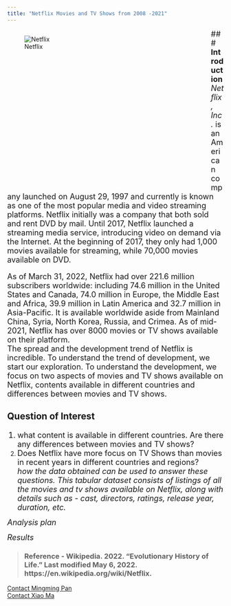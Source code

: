 ```yaml
---
title: "Netflix Movies and TV Shows from 2008 -2021"
---
```


<div style= "float : left; position : relative; top: 0px; width : 450px; height : 360px; padding-right: 24px; margin-bottom : 0px">
![Netflix](./Netflix-logo-red-black-png.png)

</div>

<font size = "4"> 
### **Introduction**
*Netflix, Inc.* is an American company launched on August 29, 1997 and currently is known as one of the most popular media and video streaming platforms. Netflix initially was a company that both sold and rent DVD by mail. Until 2017, Netflix launched a streaming media service, introducing video on demand via the Internet. At the beginning of 2017, they only had 1,000 movies available  for streaming, while 70,000 movies available on DVD.   

As of March 31, 2022, Netflix had over 221.6 million subscribers worldwide: including 74.6 million in the United States and Canada, 74.0 million in Europe, the Middle East and Africa, 39.9 million in Latin America and 32.7 million in Asia-Pacific. It is available worldwide aside from Mainland China, Syria, North Korea, Russia, and Crimea. As of mid-2021, Netflix has over 8000 movies or TV shows available on their platform.    
The spread and the development trend of Netflix is incredible. To understand the trend of development, we start our exploration. To understand the development, we focus on two aspects of movies and TV shows available on Netflix, contents available in different countries and differences between movies and TV shows.   

### **Question of Interest**   
1. what content is available in different countries. Are there any differences between movies and TV shows?    
2. Does Netflix have more focus on TV Shows than movies in recent years in different countries and regions?    
*how the data obtained can be used to answer these questions. This tabular dataset consists of listings of all the movies and tv shows available on Netflix, along with details such as - cast, directors, ratings, release year, duration, etc.*
</font>  


<font size = "4">
*Analysis plan*  
</font>  


<font size = "4">
*Results*  
</font>

> ### Reference - Wikipedia. 2022. “Evolutionary History of Life.” Last modified May 6, 2022. https://en.wikipedia.org/wiki/Netflix.   

[Contact Mingming Pan](mailto:panxx408@umn.edu)   
[Contact Xiao Ma](mailto:ma000332@umn.edu)
